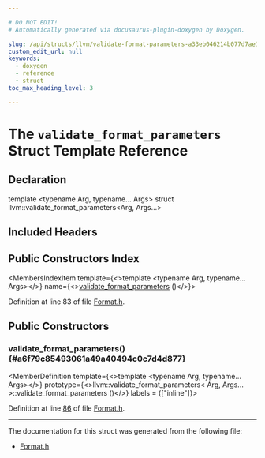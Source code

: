```yaml
---

# DO NOT EDIT!
# Automatically generated via docusaurus-plugin-doxygen by Doxygen.

slug: /api/structs/llvm/validate-format-parameters-a33eb046214b077d7ae1d5df89406561
custom_edit_url: null
keywords:
  - doxygen
  - reference
  - struct
toc_max_heading_level: 3

---
```





# The `validate_format_parameters` Struct Template Reference

<DoxygenPage pluginConfig={pluginConfig}>



## Declaration

<CodeBlock>template &lt;typename Arg, typename... Args&gt;
struct llvm::validate_format_parameters&lt;Arg, Args...&gt;</CodeBlock>

## Included Headers

<IncludesList>
<IncludesListItem
  filePath="llvm/Support/Format.h"
  permalink="/docs/api/files/include/include/llvm/include/llvm/support/format-h"
  isLocal="true" />
</IncludesList>

## Public Constructors Index

<MembersIndex>

<MembersIndexItem
  template={<>template &lt;typename Arg, typename... Args&gt;</>}
  name={<><a href="#a6f79c85493061a49a40494c0c7d4d877">validate&#95;format&#95;parameters</a> ()</>}>
</MembersIndexItem>

</MembersIndex>


Definition at line 83 of file <a href="/docs/api/files/include/include/llvm/include/llvm/support/format-h">Format.h</a>.

<SectionDefinition>

## Public Constructors

### validate&#95;format&#95;parameters() {#a6f79c85493061a49a40494c0c7d4d877}

<MemberDefinition
  template={<>template &lt;typename Arg, typename... Args&gt;</>}
  prototype={<>llvm::validate&#95;format&#95;parameters&lt; Arg, Args... &gt;::validate&#95;format&#95;parameters ()</>}
  labels = {["inline"]}>

Definition at line <a href="/docs/api/files/include/include/llvm/include/llvm/support/format-h/#l00086">86</a> of file <a href="/docs/api/files/include/include/llvm/include/llvm/support/format-h">Format.h</a>.
</MemberDefinition>

</SectionDefinition>

<hr/>

The documentation for this struct was generated from the following file:

<ul>
<li><a href="/docs/api/files/include/include/llvm/include/llvm/support/format-h">Format.h</a></li>
</ul>

</DoxygenPage>
